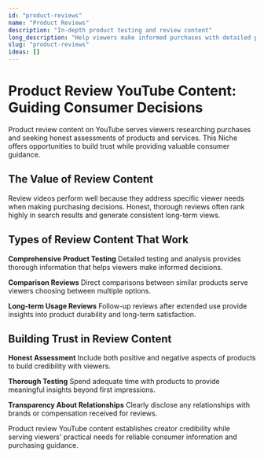 ```yaml
---
id: "product-reviews"
name: "Product Reviews"
description: "In-depth product testing and review content"
long_description: "Help viewers make informed purchases with detailed product reviews."
slug: "product-reviews"
ideas: []
---
```


# Product Review YouTube Content: Guiding Consumer Decisions

Product review content on YouTube serves viewers researching purchases and seeking honest assessments of products and services. This Niche offers opportunities to build trust while providing valuable consumer guidance.

## The Value of Review Content

Review videos perform well because they address specific viewer needs when making purchasing decisions. Honest, thorough reviews often rank highly in search results and generate consistent long-term views.

## Types of Review Content That Work

**Comprehensive Product Testing**
Detailed testing and analysis provides thorough information that helps viewers make informed decisions.

**Comparison Reviews**
Direct comparisons between similar products serve viewers choosing between multiple options.

**Long-term Usage Reviews**
Follow-up reviews after extended use provide insights into product durability and long-term satisfaction.

## Building Trust in Review Content

**Honest Assessment**
Include both positive and negative aspects of products to build credibility with viewers.

**Thorough Testing**
Spend adequate time with products to provide meaningful insights beyond first impressions.

**Transparency About Relationships**
Clearly disclose any relationships with brands or compensation received for reviews.

Product review YouTube content establishes creator credibility while serving viewers' practical needs for reliable consumer information and purchasing guidance.
